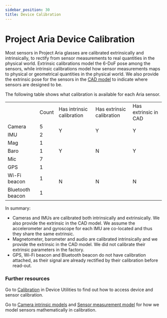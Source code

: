 ```yaml
---
sidebar_position: 30
title: Device Calibration
---
```


# Project Aria Device Calibration

Most sensors in Project Aria glasses are calibrated extrinsically and intrinsically, to rectify from sensor measurements to real quantities in the physical world. Extrinsic calibrations model the 6-DoF pose among the sensors, while intrinsic calibrations model how sensor measurements maps to physical or geometrical quantities in the physical world. We also provide the extrinsic pose for the sensors in the [CAD model](/docs/data_utilities/core_code_snippets/calibration) to indicate where sensors are designed to be.

The following table shows what calibration is available for each Aria sensor.

<table>
<tr><td></td><td>Count</td><td>Has intrinsic calibration</td><td>Has extrinsic calibration</td><td>Has extrinsic in CAD</td></tr>
<tr><td>Camera</td><td>5</td><td rowspan="2">Y</td><td rowspan="2">Y</td><td rowspan="2">Y</td></tr>
<tr><td>IMU</td><td>2</td></tr>
<tr><td>Mag</td><td>1</td><td rowspan="3">Y</td><td rowspan="3">N</td><td rowspan="3">Y</td></tr>
<tr><td>Baro</td><td>1</td></tr>
<tr><td>Mic</td><td>7</td></tr>
<tr><td>GPS</td><td>1</td><td rowspan="3">N</td><td rowspan="3">N</td><td rowspan="3">N</td></tr>
<tr><td>Wi-Fi beacon</td><td>1</td></tr>
<tr><td>Bluetooth beacon</td><td>1</td></tr>
</table>


In summary:
* Cameras and IMUs are calibrated both intrinsically and extrinsically. We also provide the extrinsic in the CAD model. We assume the accelerometer and gyroscope for each IMU are co-located and thus they share the same extrinsic.
* Magnetometer, barometer and audio are calibrated intrinsically and we provide the extrinsic in the CAD model. We did not calibrate their extrinsic parameters in the factory.
* GPS, Wi-Fi beacon and Bluetooth beacon do not have calibration attached, as their signal are already rectified by their calibration before read-out.

### Further resources
Go to [Calibration](/data_utilities/core_code_snippets/calibration.mdx) in Device Utilities to find out how to access device and sensor calibration.

Go to [Camera intrinsic models](/docs/tech_insights/camera_intrinsic_models.mdx) and [Sensor measurement model](/docs/tech_insights/sensor_measurement_model.mdx) for how we model sensors mathematically in calibration.
